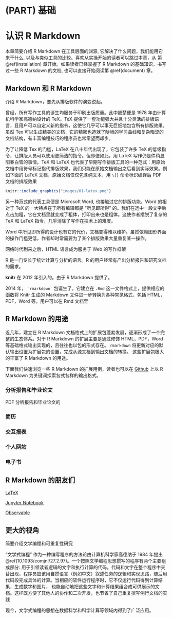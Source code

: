 # (PART) 基础 {.unnumbered}

# 认识 R Markdown {#know-rmarkdown}

本章简要介绍 R Markdown 在工具层面的渊源, 它解决了什么问题，我们能用它来干什么, 以及与类似工具的比较。喜欢从实操开始的读者可以跳过本章，从 第 \@ref(installation) 章开始。如果读者已经掌握了 R Markdown 的基础知识，书写过一些 R Markdown 的文档, 也可以直接开始阅读第 \@ref(document) 章。

## Markdown 和 R Markdown

介绍 R Markdown，要先从排版软件的演变说起。

曾经，所有写作工具的诞生均服务于印刷出版质量。此中翘楚便是 1978 年由计算机科学家高德纳设计的 TeX。TeX 提供了一套功能强大并且十分灵活的排版语言，且用户可以自定义新的指令，这使它几乎可以事无巨细地包含所有排版效果。虽然 Tex 可以生成精美的文档，它的精密也造就了陡峭的学习曲线和复杂晦涩的文档结构，有丰富编程技巧的程序员也常常望而却步。

为了让降低 Tex 的门槛，LaTeX 在八十年代出现了，它包装了许多 TeX 的低级指令，让排版人员可以使用更简洁的指令。但即便如此，用 LaTeX 写作仍是件稍显阳春白雪的事情。TeX 和 LaTeX 也代表了早期写作排版工具的一种范式：用原始文档中用符号标记指代排版效果，我们只能在原始文档输出之后看到实际效果。例如下面的 LaTeX 文档，原始文档仅仅包含纯文本，用 `\{}` 命令标识编译后 PDF 文档的排版效果

```{r, echo = FALSE, fig.cap="左: 原始文档；右：经过编译后的 PDF 文件"}
knitr::include_graphics("images/01-latex.png")
```

另一种范式的代表工具便是 Microsoft Word, 也接触过它的排版功能。Word 的相对于 TeX 的一大特点在于所有编辑都是 "所见即所得" 的。我们在选中一段文字后点击加粗，它在文档里就变成了粗体，打印出来也是粗体。这使作者摆脱了复杂的 TeX 和 LaTeX 指令，几乎消除了写作在技术上的难度。

Word 中所见即所得的设计也有它的代价，文档变得难以维护。虽然依赖图形界面的操作门槛更低，作者却时常需要为了某个排版效果大量重复某一操作。

网络时代到来之后，HTML 语言成为服务于 Web 的写作框架

R 是一门专长于统计计算与分析的语言。R 的用户经常有产出分析报告和研究文档的需求。

**knitr** 在 2012 年引入的。由于 R Markdown 提供了。

2014 年， `` `rmarkdown` `` 包诞生了。它建立在 `.Rmd` 这一文件格式上，提供相应的函数将 Knitr 生成的 Markdown 文件进一步转换为各种常见格式，包括 HTML，PDF，Word 等。用户可以在 Rmd 文档里

## R Markdown 的用途 {#rmarkdown-gallery}

近几年，建立在 R Markdown 文档格式上的扩展包蓬勃发展，逐渐形成了一个完整的生态体系。对于 R Markdown 的扩展主要是通过修饰 HTML，PDF，Word 等基础格式输出实现的，且往往也以包的形式存在。 `rmarkdown` 将更新对应的默认输出设置为扩展包的设置，完成从源文档到输出文档的转换。 这些扩展包极大的丰富了 R Markdown 的用途。

下面我们快速浏览一些 R Markdown 的扩展用例，读者也可以在 [Github](https://github.com) 上以 R Markdown 为关键词探索各式各样的输出格式。

### 分析报告和毕业论文

PDF 分析报告和毕业论文的

### 简历

### 交互报表

### 个人网站

### 电子书

## 

## R Markdown 的朋友们

[LaTeX](https://www.latex-project.org/)

[Jupyter Notebook](https://jupyter.org/)

[Observable](https://observablehq.com/)

## 更大的视角

简要介绍文学编程和可重复性研究

"文学式编程" 作为一种编写程序的方法论由计算机科学家高德纳于 1984 年提出 \@ref(10.1093/comjnl/27.2.97)。一个按照文学编程思想撰写的程序有两个主要组成部分: 用于引领读者逻辑的文字和执行计算的代码。代码和文字在整个程序中交替出现，程序员应该用自然语言（例如中文）叙述任务的逻辑和实现思路，随后用代码段完成具体的计算。当相应的软件运行程序时，它不仅运行代码得到计算结果，生成数字和图片， 也能自动地把这些文字和计算结果组合成可供展示的文档。这样既方便了其他人的协作和二次开发，也节省了自己重复撰写例行文档的实践

现今，文学式编程的思想在数据科学和科学计算等领域内得到了广泛应用。
